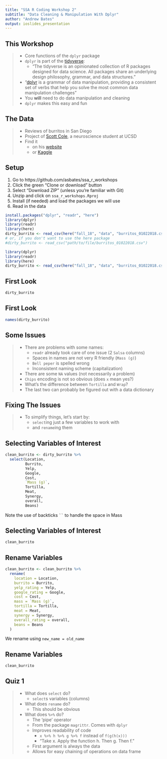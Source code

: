 ```yaml
---
title: "SSA R Coding Workshop 2"
subtitle: "Data Cleaning & Manipulation With Dplyr"
author: "Andrew Bates"
output: ioslides_presentation
---
```



## This Workshop

> - Core functions of  the `dplyr` package
> - `dplyr` is part of the [tidyverse](https://www.tidyverse.org):
>     - "The tidyverse is an opinionated collection of R packages designed for data science. All packages share an underlying design philosophy, grammar, and data structures."
> - "[dplyr](https://dplyr.tidyverse.org) is a grammar of data manipulation, providing a consistent set of verbs that help you solve the most common data manipulation challenges"
> - You **will** need to do data manipulation and cleaning
> - `dplyr` makes this easy and fun

## The Data 

> - Reviews of burritos in San Diego
> - Project of [Scott Cole](https://srcole.github.io/100burritos/), a neuroscience student at UCSD
> - Find it
>     - on his [website](https://github.com/asbates/ssa_r_workshops/tree/master/fall_18/data)
>     - or [Kaggle](https://www.kaggle.com/srcole/burritos-in-san-diego/version/2#burritos_01022018.csv)


## Setup

1. Go to https://github.com/asbates/ssa_r_workshops
2. Click the green "Clone or download" button
3. Select "Download ZIP" (unless you're familiar with Git)
4. Unzip and click on `ssa_r_workshops.Rproj` 
5. Install (if needed) and load the packages we will use
6. Read in the data

```r
install.packages("dplyr", "readr", "here") 
library(dplyr)
library(readr)
library(here)
dirty_burrito <- read_csv(here("fall_18", "data", "burritos_01022018.csv"))
# or, if you don't want to use the here package
#dirty_burrito <- read_csv("path/to/file/burritos_01022018.csv")
```
     
```r
library(dplyr)
library(readr)
library(here)
dirty_burrito <- read_csv(here("fall_18", "data", "burritos_01022018.csv"))

```


## First Look

```r
dirty_burrito
```

## First Look
```r
names(dirty_burrito)
```


## Some Issues

> - There are problems with some names:
>     - `readr` already took care of one issue (2 `Salsa` columns)
>     - Spaces in names are not very R friendly (`Mass (g)`)
>     - `Bell peper` is spelled wrong
>     - Inconsistent naming scheme (capitalization)
> - There are some `NA` values (not necessarily a problem)
> - `Chips` encoding is not so obvious (does `x` mean yes?)
> - What's the difference between `Tortilla` and `Wrap`?
> - The last two can probably be figured out with a data dictionary

## Fixing The Issues

> - To simplify things, let's start by:
>     - `select`ing just a few variables to work with
>     - and `rename`ing them

## Selecting Variables of Interest

```r
clean_burrito <- dirty_burrito %>%
  select(Location,
         Burrito,
         Yelp,
         Google,
         Cost,
         `Mass (g)`,
         Tortilla,
         Meat,
         Synergy,
         overall,
         Beans)
```


Note the use of backticks ` `` ` to handle the space in Mass


## Selecting Variables of Interest
```r
clean_burrito
```


## Rename Variables

```r
clean_burrito <- clean_burrito %>%
  rename(
    location = Location,
    burrito = Burrito,
    yelp_rating = Yelp,
    google_rating = Google,
    cost = Cost,
    mass = `Mass (g)`,
    tortilla = Tortilla,
    meat = Meat,
    synergy = Synergy,
    overall_rating = overall,
    beans = Beans
  )
```

We rename using `new_name = old_name`


## Rename Variables

```r
clean_burrito
```

## Quiz 1

> - What does `select` do?
>     - `select`s variables (columns)
> - What does `rename` do?
>     - This should be obvious
> - What does `%>%` do?
>     - The 'pipe' operator
>     - From the package `magrittr`. Comes with `dplyr`
>     - Improves readability of code
>         - `x %>% h %>% g %>% f` instead of `f(g(h(x)))`
>         - "Take x. Apply the function h. Then g. Then f."
>     - First argument is always the data
>     - Allows for easy chaining of operations on data frame
